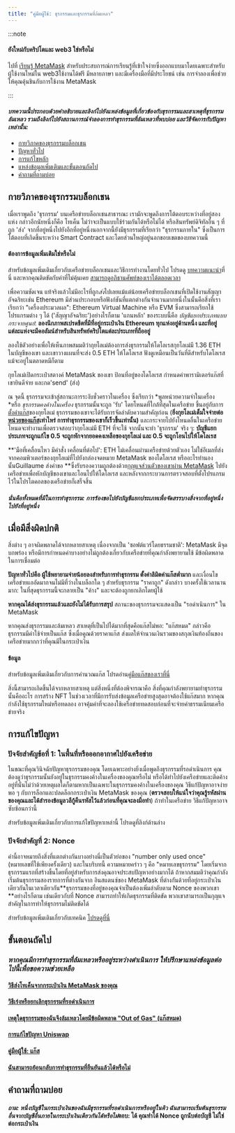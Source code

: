 ```yaml
---
title: "คู่มือผู้ใช้: ธุรกรรมและธุรกรรมที่ล้มเหลว"
---
```


:::note

#### ยังใหม่กับคริปโตและ web3 ใช่หรือไม่

ไปที่ [เรียนรู้ MetaMask](https://learn.metamask.io/) สำหรับประสบการณ์การเรียนรู้ที่เข้าใจง่ายซึ่งออกแบบมาโดยเฉพาะสำหรับผู้ใช้งานใหม่ใน web3ใช้งานได้ฟรี มีหลายภาษา และมีเครื่องมือที่มีประโยชน์ เช่น การจำลองเพื่อช่วยให้คุณคุ้นชินกับการใช้งาน MetaMask

:::

#### _บทความนี้ประกอบด้วยคำอธิบายและลิงก์ไปยังแหล่งข้อมูลที่เกี่ยวข้องกับธุรกรรมและสาเหตุที่ธุรกรรมล้มเหลว รวมถึงลิงก์ไปยังสถานการณ์จำลองการทำธุรกรรมที่ล้มเหลวที่พบบ่อย และวิธีจัดการกับปัญหาเหล่านั้น:_

- [กายวิภาคของธุรกรรมบล็อกเชน](#กายวิภาคของธุรกรรมบล็อกเชน)
- [ปัญหาทั่วไป](#เมื่อมีสิ่งผิดปกติ)
- [การแก้ไขหลัก](#การแก้ไขปัญหา)
- [แหล่งข้อมูลเพิ่มเติมและขั้นตอนถัดไป](#ขั้นตอนถัดไป)
- [คำถามที่ถามบ่อย](#คำถามที่ถามบ่อย)

## **กายวิภาคของธุรกรรมบล็อกเชน**

เมื่อเราพูดถึง 'ธุรกรรม' บนเครือข่ายบล็อกเชนสาธารณะ เรามักจะพูดถึงการโต้ตอบระหว่างที่อยู่สองแห่ง กล่าวอีกนัยหนึ่งก็คือ โทเค็น ไม่ว่าจะเป็นแบบใช้ร่วมกันได้หรือไม่ได้ หรือสินทรัพย์ดิจิทัลอื่น ๆ ที่ถูก 'ส่ง' จากที่อยู่หนึ่งไปยังอีกที่อยู่หนึ่งนอกจากนี้ยังมีธุรกรรมที่เรียกว่า "ธุรกรรมภายใน" ซึ่งเป็นการโต้ตอบที่เกิดขึ้นระหว่าง Smart Contract และโดยส่วนใหญ่อยู่นอกขอบเขตของบทความนี้

#### ต้องการข้อมูลเพิ่มเติมใช่หรือไม่

สำหรับข้อมูลเพิ่มเติมเกี่ยวกับเครือข่ายบล็อกเชนและวิธีการทำงานโดยทั่วไป โปรดดู [บทความแนะนำ](https://metamask.zendesk.com/hc/en-us/articles/360015489611-Learn-the-basics-of-blockchains-and-Ethereum-miners-and-validators-gas-cryptocurrencies-and-NFTs-block-explorer-networks-etc-)ที่นี่ และหากคุณติดขัดกับคำที่ไม่คุ้นเคย [สามารถดูอภิธานศัพท์ของเราได้ตลอดเวลา](https://consensys.net/knowledge-base/a-blockchain-glossary-for-beginners/)

เพื่อความชัดเจน แท้จริงแล้วไม่มีอะไรที่ถูก*ส่ง*ไปเลยแม้แต่น้อยเครือข่ายบล็อกเชนที่เปิดใช้งานสัญญาอัจฉริยะเช่น Ethereum มีส่วนประกอบหรือฟังก์ชันที่แตกต่างกันจำนวนมากหนึ่งในนั้นคือสิ่งที่เราเรียกว่า "เครื่องประมวลผล": Ethereum Virtual Machine หรือ EVM ซึ่งสามารถเรียกใช้โปรแกรมต่าง ๆ ได้ ('สัญญาอัจฉริยะ')อย่างไรก็ตาม 'แกนหลัก' ของระบบนี้คือ _บัญชีแยกประเภทแบบกระจายศูนย์_: **ลองนึกภาพสเปรดชีตที่มีที่อยู่กระเป๋าเงิน Ethereum ทุกแห่งอยู่ด้านหนึ่ง และที่อยู่แต่ละแห่งจะมีคอลัมน์สำหรับสินทรัพย์คริปโตแต่ละประเภทที่ถืออยู่**

ลองใช้ตัวอย่างเพื่อให้เห็นภาพสมมติว่ากุยโลเม่ต้องการส่งธุรกรรมให้โดโลเรสกุยโลเม่มี 1.36 ETH ในบัญชีของเขา และเขาวางแผนที่จะส่ง 0.5 ETH ให้โดโลเรส ฟังดูเหมือนเป็นวันที่ดีสำหรับโดโลเรส แม้จะอยู่ในตลาดหมีก็ตาม

กุยโลเม่เปิดกระเป๋าสตางค์ MetaMask ของเขา ป้อนที่อยู่ของโดโลเรส กำหนดค่าพารามิเตอร์แก๊สที่เขายินดีจ่าย และกด'send' (ส่ง)

ณ จุดนี้ ธุรกรรมจะเข้าสู่สถานะการระงับชั่วคราวในเครื่อง ซึ่งเรียกว่า *พูลหน่วยความจำในเครื่อง *หรือ _ธุรกรรมคงค้างในเครื่อง_ ธุรกรรมนั้นจะถูก 'รับ' โดยโหนดที่ใกล้ที่สุดในเครือข่าย ขึ้นอยู่กับการ[ตั้งค่าแก๊ส](https://metamask.zendesk.com/hc/en-us/articles/360022895972-Using-advanced-gas-controls)ของกุยโลเม่ ธุรกรรมของเขาจะได้รับการจัดลำดับความสำคัญก่อน (**ยิ่งกุยโลเม่เต็มใจจ่ายต่อ[หน่วยของแก๊ส](https://metamask.zendesk.com/hc/en-us/articles/4404600179227-User-Guide-Gas)เท่าไหร่ การทำธุรกรรมของเขาก็เร็วขึ้นเท่านั้น)** และกระจายไปยังโหนดอื่นในเครือข่าย โหนดจะทำงานเพื่อตรวจสอบว่ากุยโลเม่มี ETH ที่จะใช้ จากนั้นจะทำ 'ธุรกรรม' จริง ๆ: **บัญชีแยกประเภทจะถูกแก้ไข 0.5 จะถูกหักจากยอดคงเหลือของกุยโลเม่ และ 0.5 จะถูกโอนไปให้โดโลเรส**

**'มือที่เคลื่อนไหว มีคำสั่ง เคลื่อนที่ต่อไป': ETH ไม่เคลื่อนผ่านเครือข่ายด้วยตัวเอง ไม่ใช่อีเมลที่ส่งจากคอมพิวเตอร์ของกุยโลเม่ที่ไปยังกล่องจดหมาย MetaMask ของโดโลเรส หรืออะไรทำนองนั้นGuillaume ส่งคำขอ **ซึ่งรับรองความถูกต้องด้วย[กุญแจส่วนตัวของเขาผ่าน MetaMask](https://metamask.zendesk.com/hc/en-us/articles/4404722782107-User-guide-Secret-Recovery-Phrase-password-and-private-keys) ไปยังเครือข่ายเพื่อหักบัญชีของเขาและโอนไปให้โดโลเรส และหลังจากกระบวนการตรวจสอบที่ตั้งโปรแกรมไว้ในโปรโตคอลของเครือข่ายก็เสร็จสิ้น

#### _นั่นคือทั้งหมดที่มีในการทำธุรกรรม: การร้องขอไปยังบัญชีแยกประเภทเพื่อจัดสรรบางสิ่งจากที่อยู่หนึ่งไปยังที่อยู่หนึ่ง_

## **เมื่อมีสิ่งผิดปกติ**

สิ่งต่าง ๆ อาจผิดพลาดได้จากหลายสาเหตุ เนื่องจากเป็น 'ซอฟต์แวร์โดยธรรมชาติ': MetaMask มีจุดบกพร่อง หรือมีการกำหนดค่าบางอย่างไม่ถูกต้องเกี่ยวกับเครือข่ายที่คุณกำลังพยายามใช้ มีข้อผิดพลาดในการเชื่อมต่อ

**ปัญหาทั่วไปคือ ผู้ใช้พยายามจ่ายน้อยลงสำหรับการทำธุรกรรม ตั้งค่าลิมิตค่าแก๊สต่ำมาก** และเงื่อนไขเครือข่ายแออัดมากจนไม่มีที่ว่างในบล็อกใด ๆ สำหรับธุรกรรม "ราคาถูก" ดังกล่าว บางครั้งใช้เวลานานมาก: ในที่สุดธุรกรรมนี้จะกลายเป็น "ค้าง" และจะต้องถูกยกเลิกโดยผู้ใช้

**หากคุณได้ส่งธุรกรรมแล้วและยังไม่ได้รับการสรุป** สถานะของธุรกรรมจะแสดงเป็น "รอดำเนินการ" ใน MetaMask

หากคุณส่งธุรกรรมและล้มเหลว สาเหตุที่เป็นไปได้มากที่สุดคือแก๊สไม่พอ: "แก๊สหมด" กล่าวคือ ธุรกรรมมีค่าใช้จ่ายเป็นแก๊ส ซึ่งเมื่อคูณด้วยราคาแก๊ส ส่งผลให้จำนวนเงินรวมของสกุลเงินท้องถิ่นของเครือข่ายมากกว่าที่คุณมีในกระเป๋าเงิน

#### ข้อมูล

สำหรับข้อมูลเพิ่มเติมเกี่ยวกับการคำนวณแก๊ส โปรดอ่าน[คู่มือแก๊สของเราที่นี่](https://metamask.zendesk.com/hc/en-us/articles/4404600179227-User-Guide-Gas)

สิ่งนี้สามารถเกิดขึ้นได้จากหลายสาเหตุ แต่สิ่งหนึ่งที่ต้องพิจารณาคือ สิ่งที่คุณกำลังพยายามทำธุรกรรมนั้นคืออะไร การสร้าง NFT ในช่วงเวลาที่มีการรับส่งข้อมูลเครือข่ายสูงสุดอาจต้องใช้แก๊สมาก หากคุณกำลังใช้ธุรกรรมใหม่หรือทดลอง อาจคุ้มค่าที่จะลองใช้เครือข่ายทดสอบก่อนที่จะจ่ายค่าธรรมเนียมเครือข่ายจริง

## **การแก้ไขปัญหา**

### **ปัจจัยสำคัญข้อที่ 1: ในพื้นที่หรือออกอากาศไปยังเครือข่าย**

ในขณะที่คุณวินิจฉัยปัญหาธุรกรรมของคุณ โดยเฉพาะอย่างยิ่งเมื่อพูดถึงธุรกรรมที่รอดำเนินการ คุณต้องดูว่าธุรกรรมนั้นยังอยู่ในธุรกรรมคงค้างในเครื่องของคุณหรือไม่ หรือได้ทำไปยังเครือข่ายและติดค้างอยู่ที่นั่นไม่ว่าด้วยเหตุผลใดก็ตามหากเป็นเฉพาะในธุรกรรมคงค้างในเครื่องของคุณ วิธีแก้ปัญหาอาจง่ายพอ ๆ กับการล็อกและปลดล็อกกระเป๋าเงิน MetaMask ของคุณ (**ตรวจสอบให้แน่ใจว่าคุณรู้รหัสผ่านของคุณและได้สำรองข้อมูลวลีกู้คืนรหัสไว้แล้วก่อนที่คุณจะลงมือทำ**) ถ้าทำในเครือข่าย วิธีแก้ปัญหาอาจซับซ้อนกว่านี้

สำหรับข้อมูลเพิ่มเติมเกี่ยวกับการแก้ไขปัญหาเหล่านี้ โปรดดูที่ลิงก์ด้านล่าง

### **ปัจจัยสำคัญที่ 2: Nonce**

คำนี้อาจหมายถึงสิ่งที่แตกต่างกันบางอย่างนี่เป็นตัวย่อของ "number only used once" (หมายเลขที่ใช้เพียงครั้งเดียว) และในบริบทนี้ ความหมายคร่าว ๆ คือ "หมายเลขธุรกรรม" โดยเริ่มจากธุรกรรมแรกที่สร้างขึ้นโดยที่อยู่สำหรับการส่งคุณอาจประสบปัญหาอย่างมากได้ ถ้าหากสมมติว่าคุณกำลังเริ่มต้นธุรกรรมสองรายการที่ต่างกันจาก อินสแตนซ์ของ MetaMask ที่ต่างกันด้วยที่อยู่กระเป๋าเงินเดียวกันในเวลาเดียวกัน**ธุรกรรมของที่อยู่ของคุณจำเป็นต้องเพิ่มลำดับตาม Nonce ของพวกเขา **อย่างไรก็ตาม เช่นเดียวกับที่ Nonce สามารถทำให้เกิดธุรกรรมที่ติดขัด พวกเขาสามารถเป็นกุญแจสำคัญในการทำให้ธุรกรรมไม่ติดขัดได้

สำหรับข้อมูลเพิ่มเติมเกี่ยวกับเทคนิค [โปรดดูที่นี่](https://metamask.zendesk.com/hc/en-us/articles/360015489251-How-to-Speed-Up-or-Cancel-a-Pending-Transaction)

## **ขั้นตอนถัดไป**

### _หากคุณมีการทำธุรกรรมที่ล้มเหลวหรืออยู่ระหว่างดำเนินการ ให้ปรึกษาแหล่งข้อมูลต่อไปนี้เพื่อขอความช่วยเหลือ_

#### [วิธีส่งโทเค็นจากกระเป๋าเงิน MetaMask ของคุณ](https://metamask.zendesk.com/hc/en-us/articles/360015488931)

#### [วิธีเร่งหรือยกเลิกธุรกรรมที่รอดำเนินการ](https://metamask.zendesk.com/hc/en-us/articles/360015489251-How-to-Speed-Up-or-Cancel-a-Pending-Transaction)

#### [เหตุใดธุรกรรมของฉันจึงล้มเหลวโดยมีข้อผิดพลาด "Out of Gas" (แก๊สหมด)](https://metamask.zendesk.com/hc/en-us/articles/360038849792-Why-did-my-transaction-fail-with-an-Out-of-Gas-error-How-can-I-fix-it-)

#### [การแก้ไขปัญหา Uniswap](https://metamask.zendesk.com/hc/en-us/articles/360053394291-Uniswap-support-and-troubleshooting-tips)

#### [คู่มือผู้ใช้: แก๊ส](https://metamask.zendesk.com/hc/en-us/articles/4404600179227-User-Guide-Gas)

#### [ฉันสามารถย้อนกลับการทำธุรกรรมที่ยืนยันแล้วได้หรือไม่](https://metamask.zendesk.com/hc/en-us/articles/360059957352-Can-I-reverse-an-already-confirmed-transaction-)

## **คำถามที่ถามบ่อย**

#### *ถาม: หนึ่งบัญชีในกระเป๋าเงินของฉันมีธุรกรรมที่รอดำเนินการหรืออยู่ในคิว ฉันสามารถเริ่มต้นธุรกรรมอื่นจากบัญชีอื่นภายในกระเป๋าเงินเดียวกันได้หรือไม่*ตอบ: ได้ คุณทำได้ Nonce ถูกนับต่อบัญชี ไม่ใช่ต่อกระเป๋าเงิน
